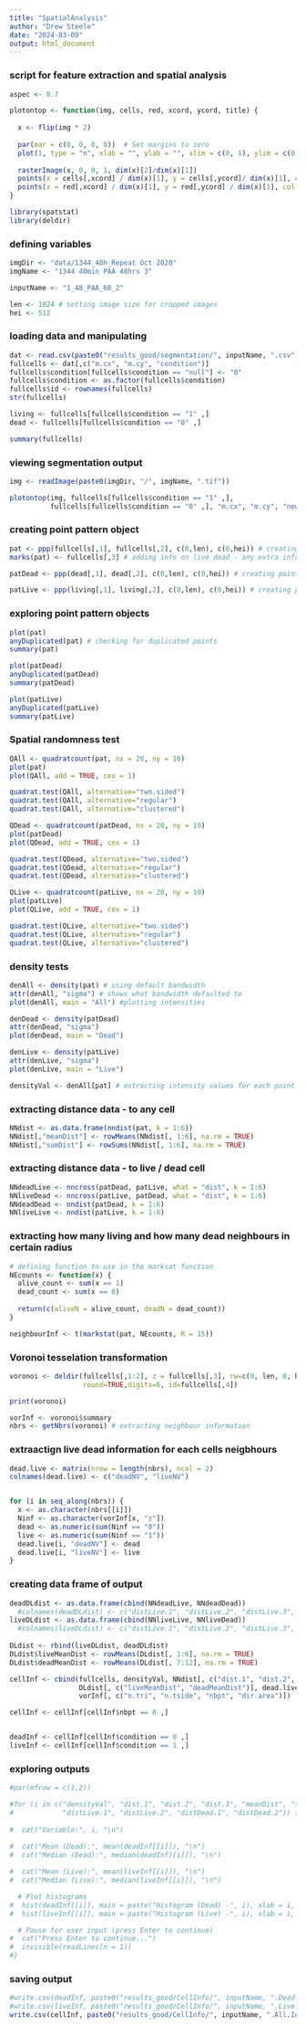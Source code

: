 ---
title: "SpatialAnalysis"
author: "Drew Steele"
date: "2024-03-09"
output: html_document
---

### script for feature extraction and spatial analysis

```{r}
aspec <- 0.7

plotontop <- function(img, cells, red, xcord, ycord, title) {
  
  x <- flip(img * 2)
  
  par(mar = c(0, 0, 0, 0))  # Set margins to zero
  plot(1, type = "n", xlab = "", ylab = "", xlim = c(0, 1), ylim = c(0, aspec), asp =1, main = paste(title))
  
  rasterImage(x, 0, 0, 1, dim(x)[2]/dim(x)[1])
  points(x = cells[,xcord] / dim(x)[1], y = cells[,ycord]/ dim(x)[1], col = "blue", pch = 1, cex = 1)
  points(x = red[,xcord] / dim(x)[1], y = red[,ycord] / dim(x)[1], col = "red", pch = 1, cex = 1)
}
```

```{r}
library(spatstat)
library(deldir)
```

### defining variables 

```{r}
imgDir <- "data/1344_48h_Repeat Oct 2020"
imgName <- "1344 40min PAA 48hrs 3"

inputName <- "1_48_PAA_60_2"

len <- 1024 # setting image size for cropped images 
hei <- 512
```

### loading data and manipulating 

```{r}

dat <- read.csv(paste0("results_good/segmentation/", inputName, ".csv"))
fullcells <- dat[,c("m.cx", "m.cy", "condition")]
fullcells$condition[fullcells$condition == "null"] <- "0"
fullcells$condition <- as.factor(fullcells$condition)
fullcells$id <- rownames(fullcells)
str(fullcells)

living <- fullcells[fullcells$condition == "1" ,]
dead <- fullcells[fullcells$condition == "0" ,]

summary(fullcells)

```

### viewing segmentation output 

```{r}
img <- readImage(paste0(imgDir, "/", imgName, ".tif"))

plotontop(img, fullcells[fullcells$condition == "1" ,], 
          fullcells[fullcells$condition == "0" ,], "m.cx", "m.cy", "new segmentation") # examining segmentation 
```

###  creating point pattern object 

```{r}

pat <- ppp(fullcells[,1], fullcells[,2], c(0,len), c(0,hei)) # creating point pattern object 
marks(pat) <- fullcells[,3] # adding info on live dead - any extra info refereed to as mark in spatstat

patDead <- ppp(dead[,1], dead[,2], c(0,len), c(0,hei)) # creating point pattern object 

patLive <- ppp(living[,1], living[,2], c(0,len), c(0,hei)) # creating point pattern object 

```

### exploring point pattern objects

```{r}

plot(pat)
anyDuplicated(pat) # checking for duplicated points 
summary(pat)

plot(patDead)
anyDuplicated(patDead) 
summary(patDead)

plot(patLive)
anyDuplicated(patLive)
summary(patLive)

```

### Spatial randomness test 

```{r}
QAll <- quadratcount(pat, nx = 20, ny = 10)
plot(pat)
plot(QAll, add = TRUE, cex = 1)

quadrat.test(QAll, alternative="two.sided")
quadrat.test(QAll, alternative="regular")
quadrat.test(QAll, alternative="clustered")

QDead <- quadratcount(patDead, nx = 20, ny = 10)
plot(patDead)
plot(QDead, add = TRUE, cex = 1)

quadrat.test(QDead, alternative="two.sided")
quadrat.test(QDead, alternative="regular")
quadrat.test(QDead, alternative="clustered")

QLive <- quadratcount(patLive, nx = 20, ny = 10)
plot(patLive)
plot(QLive, add = TRUE, cex = 1)

quadrat.test(QLive, alternative="two.sided")
quadrat.test(QLive, alternative="regular")
quadrat.test(QLive, alternative="clustered")
```

### density tests 

```{r}
denAll <- density(pat) # using default bandwidth 
attr(denAll, "sigma") # shows what bandwidth defaulted to 
plot(denAll, main = "All") #plotting intensities 

denDead <- density(patDead)
attr(denDead, "sigma")
plot(denDead, main = "Dead")

denLive <- density(patLive)
attr(denLive, "sigma")
plot(denLive, main = "Live")

densityVal <- denAll[pat] # extracting intensity values for each point 
```

### extracting distance data - to any cell 

```{r}

NNdist <- as.data.frame(nndist(pat, k = 1:6))
NNdist[,"meanDist"] <- rowMeans(NNdist[, 1:6], na.rm = TRUE)
NNdist[,"sumDist"] <- rowSums(NNdist[, 1:6], na.rm = TRUE)

```

### extracting distance data - to live / dead cell 

```{r}

NNdeadLive <- nncross(patDead, patLive, what = "dist", k = 1:6)
NNliveDead <- nncross(patLive, patDead, what = "dist", k = 1:6)
NNdeadDead <- nndist(patDead, k = 1:6)
NNliveLive <- nndist(patLive, k = 1:6)

```

### extracting how many living and how many dead neighbours in certain radius

```{r}

# defining function to use in the marksat function 
NEcounts <- function(x) {
  alive_count <- sum(x == 1)
  dead_count <- sum(x == 0)
  
  return(c(aliveN = alive_count, deadN = dead_count))
}

neighbourInf <- t(markstat(pat, NEcounts, R = 15))

```

### Voronoi tesselation transformation

```{r}

voronoi <- deldir(fullcells[,1:2], z = fullcells[,3], rw=c(0, len, 0, hei), eps=1e-09, sort=TRUE, plot=T,
                  round=TRUE,digits=6, id=fullcells[,4])

print(voronoi)

vorInf <- voronoi$summary
nbrs <- getNbrs(voronoi) # extracting neighbour information 

```

### extraactign live dead information for each cells neigbhours

```{r}

dead.live <- matrix(nrow = length(nbrs), ncol = 2)
colnames(dead.live) <- c("deadNV", "liveNV")


for (i in seq_along(nbrs)) {
  x <- as.character(nbrs[[i]])
  Ninf <- as.character(vorInf[x, "z"])
  dead <- as.numeric(sum(Ninf == "0"))
  live <- as.numeric(sum(Ninf == "1"))
  dead.live[i, "deadNV"] <- dead
  dead.live[i, "liveNV"] <- live
}

```

### creating data frame of output 

```{r}
deadDLdist <- as.data.frame(cbind(NNdeadLive, NNdeadDead))
  #colnames(deadDLdist) <- c("distLive.1", "distLive.2", "distLive.3", "distDead.1", "distDead.2", "distDead.3")
liveDLdist <- as.data.frame(cbind(NNliveLive, NNliveDead))
  #colnames(liveDLdist) <- c("distLive.1", "distLive.2", "distLive.3", "distDead.1", "distDead.2", "distDead.3")
  
DLdist <- rbind(liveDLdist, deadDLdist)
DLdist$liveMeanDist <- rowMeans(DLdist[, 1:6], na.rm = TRUE)
DLdist$deadMeanDist <- rowMeans(DLdist[, 7:12], na.rm = TRUE)

cellInf <- cbind(fullcells, densityVal, NNdist[, c("dist.1", "dist.2", "dist.3", "meanDist")], neighbourInf, 
                 DLdist[, c("liveMeanDist", "deadMeanDist")], dead.live, 
                 vorInf[, c("n.tri", "n.tside", "nbpt", "dir.area")])

cellInf <- cellInf[cellInf$nbpt == 0 ,]


deadInf <- cellInf[cellInf$condition == 0 ,]
liveInf <- cellInf[cellInf$condition == 1 ,]

```

### exploring outputs 

```{r}
#par(mfrow = c(1,2))

#for (i in c("densityVal", "dist.1", "dist.2", "dist.3", "meanDist", "sumDist", "aliveN", "deadN",
#            "distLive.1", "distLive.2", "distDead.1", "distDead.2")) {
  
#  cat("Variable:", i, "\n")
  
#  cat("Mean (Dead):", mean(deadInf[[i]]), "\n")
#  cat("Median (Dead):", median(deadInf[[i]]), "\n")

#  cat("Mean (Live):", mean(liveInf[[i]]), "\n")
#  cat("Median (Live):", median(liveInf[[i]]), "\n")

  # Plot histograms
#  hist(deadInf[[i]], main = paste("Histogram (Dead) -", i), xlab = i, col = "lightblue", border = "black")
#  hist(liveInf[[i]], main = paste("Histogram (Live) -", i), xlab = i, col = "lightgreen", border = "black")

  # Pause for user input (press Enter to continue)
#  cat("Press Enter to continue...")
#  invisible(readLines(n = 1))
#}


```

### saving output 

```{r}

#write.csv(deadInf, paste0("results_good/CellInfo/", inputName, ".Dead.Inf.csv"))
#write.csv(liveInf, paste0("results_good/CellInfo/", inputName, ".Live.Inf.csv"))
write.csv(cellInf, paste0("results_good/CellInfo/", inputName, ".All.Inf.csv"))

```

